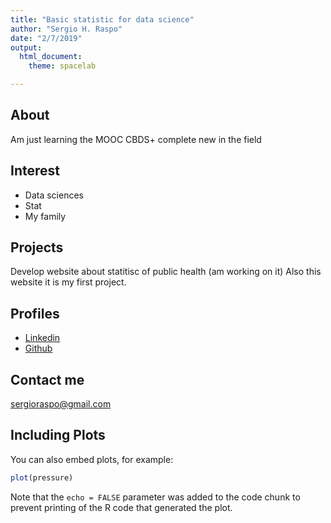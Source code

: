 ```yaml
---
title: "Basic statistic for data science"
author: "Sergio H. Raspo"
date: "2/7/2019"
output: 
  html_document:
    theme: spacelab 

---
```


## About 

Am just learning the MOOC CBDS+ complete new in the field

## Interest

* Data sciences
* Stat
* My family

## Projects

Develop website about statitisc of public health (am working on it)
Also this website it is my first project.

## Profiles

* [Linkedin](https://www.linkedin.com/in/sergiohraspo/)
* [Github](https://github.com/sergioraspo)

## Contact me

[sergioraspo@gmail.com](sergioraspo@gmail.com)


## Including Plots

You can also embed plots, for example:

```r
plot(pressure)
```

Note that the `echo = FALSE` parameter was added to the code chunk to prevent printing of the R code that generated the plot.

